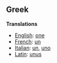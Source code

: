 ==Greek==

'''Translations'''

*[[English]]: [[one]]
*[[French]]: [[un]]
*[[Italian]]: [[un]], [[uno]]
*[[Latin]]: [[unus]]